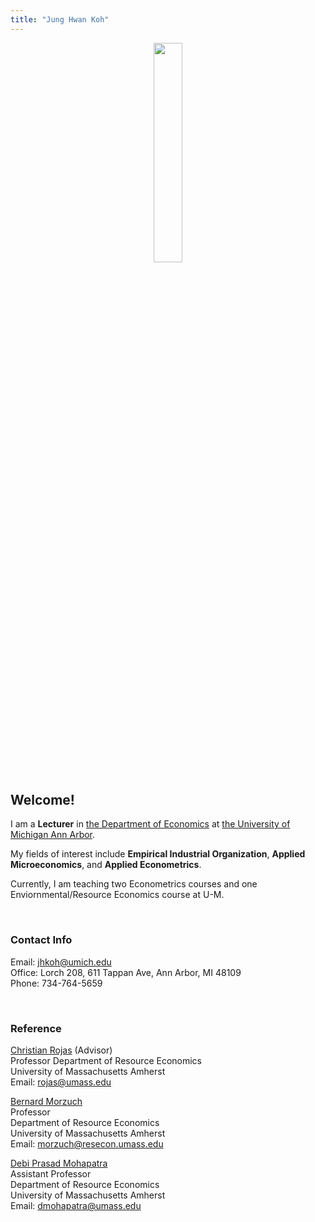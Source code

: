 ```yaml
---
title: "Jung Hwan Koh"
---
```


<center>
![](JHKoh.jpg){width=30%}
</center>

## Welcome! 
I am a **Lecturer** in [the Department of Economics](https://lsa.umich.edu/econ) at [the University of Michigan Ann Arbor](https://www.umich.edu/).

My fields of interest include **Empirical Industrial Organization**, **Applied Microeconomics**, and **Applied Econometrics**.

Currently, I am teaching two Econometrics courses and one Enviornmental/Resource Economics course at U-M. 


<br>

### Contact Info
Email: [jhkoh@umich.edu](mailto:jhkoh@umich.edu)  
Office: Lorch 208, 611 Tappan Ave, Ann Arbor, MI 48109  
Phone: 734-764-5659


<br>

### Reference
[Christian Rojas](https://www.umass.edu/resec/people/rojas) (Advisor)  
Professor 
Department of Resource Economics  
University of Massachusetts Amherst  
Email: [rojas@umass.edu](mailto:rojas@umass.edu)  

[Bernard Morzuch](https://www.umass.edu/resec/people/morzuch)  
Professor  
Department of Resource Economics  
University of Massachusetts Amherst  
Email: [morzuch@resecon.umass.edu](mailto:morzuch@resecon.umass.edu)  

[Debi Prasad Mohapatra](https://sites.google.com/a/cornell.edu/debi-prasad/)   
Assistant Professor  
Department of Resource Economics  
University of Massachusetts Amherst  
Email: [dmohapatra@umass.edu](mailto:dmohapatra@umass.edu)  
